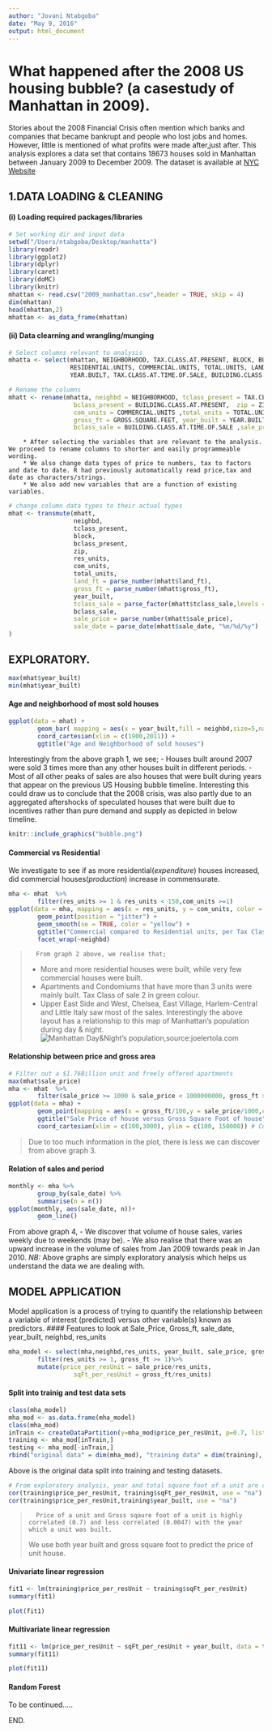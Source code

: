 ```yaml
---
author: "Jovani Ntabgoba"
date: "May 9, 2016"
output: html_document
---
```

# What happened after the 2008 US housing bubble? (a casestudy of Manhattan in 2009).

Stories about the 2008 Financial Crisis often mention which banks and companies that became bankrupt and people who lost jobs and homes. However, little is mentioned of what profits were made after,just after. This analysis explores a data set that contains 18673 houses sold in Manhattan between January 2009 to December 2009. The dataset is available at  [NYC Website](www1.nyc.gov/assets/finance/downloads/.../2009_manhattan.xls)

## 1.DATA LOADING & CLEANING

#### (i) Loading required packages/libraries
```r
# Set working dir and input data
setwd("/Users/ntabgoba/Desktop/manhatta")
library(readr)
library(ggplot2)
library(dplyr)
library(caret)
library(doMC)
library(knitr)
mhattan <- read.csv("2009_manhattan.csv",header = TRUE, skip = 4)
dim(mhattan)
head(mhattan,2)
mhattan <- as_data_frame(mhattan)
```

#### (ii) Data clearning and wrangling/munging
```r
# Select columns relevant to analysis
mhatta <- select(mhattan, NEIGHBORHOOD, TAX.CLASS.AT.PRESENT, BLOCK, BUILDING.CLASS.AT.PRESENT, ZIP.CODE,
                 RESIDENTIAL.UNITS, COMMERCIAL.UNITS, TOTAL.UNITS, LAND.SQUARE.FEET, GROSS.SQUARE.FEET, 
                 YEAR.BUILT, TAX.CLASS.AT.TIME.OF.SALE, BUILDING.CLASS.AT.TIME.OF.SALE, SALE.PRICE, SALE.DATE)
```

```r
# Rename the columns
mhatt <- rename(mhatta, neighbd = NEIGHBORHOOD, tclass_present = TAX.CLASS.AT.PRESENT, block = BLOCK , 
                  bclass_present = BUILDING.CLASS.AT.PRESENT,  zip = ZIP.CODE, res_units = RESIDENTIAL.UNITS,
                  com_units = COMMERCIAL.UNITS ,total_units = TOTAL.UNITS, land_ft = LAND.SQUARE.FEET, 
                  gross_ft = GROSS.SQUARE.FEET, year_built = YEAR.BUILT, tclass_sale = TAX.CLASS.AT.TIME.OF.SALE, 
                  bclass_sale = BUILDING.CLASS.AT.TIME.OF.SALE ,sale_price = SALE.PRICE ,sale_date = SALE.DATE)
```

        * After selecting the variables that are relevant to the analysis. We proceed to rename columns to shorter and easily programmeable wording.
        * We also change data types of price to numbers, tax to factors and date to date. R had previously automatically read price,tax and date as characters/strings.
        * We also add new variables that are a function of existing variables.

```r
# change column data types to their actual types
mhat <- transmute(mhatt,
                  neighbd,
                  tclass_present,
                  block,
                  bclass_present,
                  zip,
                  res_units,
                  com_units,
                  total_units,
                  land_ft = parse_number(mhatt$land_ft),
                  gross_ft = parse_number(mhatt$gross_ft),
                  year_built,
                  tclass_sale = parse_factor(mhatt$tclass_sale,levels = c(1,2,3,4)),
                  bclass_sale,
                  sale_price = parse_number(mhatt$sale_price),
                  sale_date = parse_date(mhatt$sale_date, "%m/%d/%y")
)
```


## EXPLORATORY.
```r
max(mhat$year_built)
min(mhat$year_built)
```

#### Age and neighborhood of most sold houses
```r
ggplot(data = mhat) +
        geom_bar( mapping = aes(x = year_built,fill = neighbd,size=5,na.rm = TRUE)) +
        coord_cartesian(xlim = c(1900,2011)) +
        ggtitle("Age and Neighborhood of sold houses")
```
Interestingly from the above graph 1, we see;
        - Houses built around 2007 were sold 3 times more than any other houses built in different periods.
        - Most of all other peaks of sales are also houses that were built during years that appear on the previous US Housing bubble timeline. Interesting this could draw us to conclude that the 2008 crisis, was also partly due to an aggregated aftershocks of speculated houses that were built due to incentives rather than pure demand and supply as depicted in below timeline.
```r
knitr::include_graphics("bubble.png")
```
        
#### Commercial vs Residential 
We investigate to see if as more residential(_expenditure_) houses increased, did commercial houses(_production_) increase in commensurate.
```r
mha <- mhat  %>%
        filter(res_units >= 1 & res_units < 150,com_units >=1) 
ggplot(data = mha, mapping = aes(x = res_units, y = com_units, color = tclass_sale),na.rm = TRUE) +
        geom_point(position = "jitter") +
        geom_smooth(se = TRUE, color = "yellow") +
        ggtitle("Commercial compared to Residential units, per Tax Class at Sale") +
        facet_wrap(~neighbd)
```

>       From graph 2 above, we realise that;
        - More and more residential houses were built, while very few commercial houses were built.
        - Apartments and Condomiums that have more than 3 units were mainly built. Tax Class of sale 2 in green colour.
        - Upper East Side and West, Chelsea, East Village, Harlem-Central and Little Italy saw most of the sales. 
Interestingly the above layout has a relationship to this map of Manhattan's population during day & night.![Manhattan Day&Night's population,source:joelertola.com](popn.jpg)

#### Relationship between price and gross area
```r
# Filter out a $1.76Billion unit and freely offered apartments
max(mhat$sale_price)
mha <- mhat  %>%
        filter(sale_price >= 1000 & sale_price < 1000000000, gross_ft >=10) 
ggplot(data = mha) +
        geom_point(mapping = aes(x = gross_ft/100,y = sale_price/1000,color = neighbd, position = "jitter", na.rm = TRUE))+
        ggtitle("Sale Price of house versus Gross Square Foot of house") +
        coord_cartesian(xlim = c(100,3000), ylim = c(100, 150000)) # Cut out over $100M units
```

> Due to too much information in the plot, there is less we can discover from above graph 3.

#### Relation of sales and period
```r
monthly <- mha %>%
        group_by(sale_date) %>%
        summarise(n = n())
ggplot(monthly, aes(sale_date, n))+
        geom_line()
```
From above graph 4, 
        - We discover that volume of house sales, varies weekly due to weekends (may be).
        - We also realise that there was an upward increase in the volume of sales from Jan 2009 towards peak in Jan 2010.
*NB:* Above graphs are simply exploratory analysis which helps us understand the data we are dealing with.

## MODEL APPLICATION
Model application is a process of trying to quantify the relationship between a variable of interest (predicted) versus other variable(s) known as predictors.
#### Features to look at Sale_Price, Gross_ft, sale_date, year_built, neighbd, res_units
```r
mha_model <- select(mha,neighbd,res_units, year_built, sale_price, gross_ft, sale_date)%>%
        filter(res_units >= 1, gross_ft >= 1)%>%
        mutate(price_per_resUnit = sale_price/res_units,
                  sqFt_per_resUnit = gross_ft/res_units)
```

#### Split into trainig and test data sets
```r
class(mha_model)
mha_mod <- as.data.frame(mha_model)
class(mha_mod)
inTrain <- createDataPartition(y=mha_mod$price_per_resUnit, p=0.7, list = FALSE)
training <- mha_mod[inTrain,]
testing <- mha_mod[-inTrain,]
rbind("original data" = dim(mha_mod), "training data" = dim(training), "testing data" = dim(testing))
```
Above is the original data split into training and testing datasets.

```r
# From exploratory analysis, year and total square foot of a unit are correlated to the price of a unit.
cor(training$price_per_resUnit, training$sqFt_per_resUnit, use = "na")
cor(training$price_per_resUnit,training$year_built, use = "na")
```
>       Price of a unit and Gross sqaure foot of a unit is highly correlated (0.7) and less correlated (0.0047) with the year which a unit was built.
We use both year built and gross square foot to predict the price of unit house.

#### Univariate linear regression
```r
fit1 <- lm(training$price_per_resUnit ~ training$sqFt_per_resUnit)
summary(fit1)
```

```r
plot(fit1)
```

#### Multivariate linear regression
```r
fit11 <- lm(price_per_resUnit ~ sqFt_per_resUnit + year_built, data = training)
summary(fit11)
```

```r
plot(fit11)
```
#### Random Forest

To be continued.....

END.

